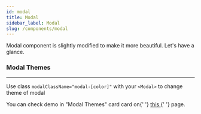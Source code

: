 ```yaml
---
id: modal
title: Modal
sidebar_label: Modal
slug: /components/modal
---
```


<p>Modal component is slightly modified to make it more beautiful. Let's have a glance.</p>

### Modal Themes

---

<p>
  Use class <code>modalClassName="modal-[color]"</code> with your <code>&lt;Modal&gt;</code> to change theme of modal
</p>

<p>
  You can check demo in "Modal Themes" card card on{' '}
  <a href='https://pixinvent.com/demo/vuexy-react-admin-dashboard-template/demo-1/components/modals' target='_blank'>
    this
  </a>{' '}
  page.
</p>
